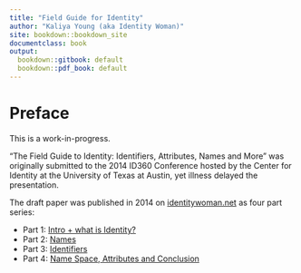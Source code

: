 ```yaml
---
title: "Field Guide for Identity"
author: "Kaliya Young (aka Identity Woman)"
site: bookdown::bookdown_site
documentclass: book
output:
  bookdown::gitbook: default
  bookdown::pdf_book: default
---
```


# Preface  {-}

This is a work-in-progress. 

"The Field Guide to Identity: Identifiers, Attributes, Names and More" was originally submitted to the 2014 ID360 Conference hosted by the Center for Identity at the University of Texas at Austin, yet illness delayed the presentation. 

The draft paper was published in 2014 on [identitywoman.net](https://identitywoman.net) as four part series:

* Part 1: [Intro + what is Identity?](https://identitywoman.net/the-field-guide-to-identity-identifiers-attributes-names-and-more)
* Part 2: [Names](https://identitywoman.net/the-field-guide-to-identity-identifiers-attributes-names-and-more-part-2-names)
* Part 3: [Identifiers](https://identitywoman.net/the-field-guide-to-identity-identifiers-attributes-names-and-more-part-3-identifiers/)
* Part 4: [Name Space, Attributes and Conclusion](https://identitywoman.net/the-field-guide-to-identity-identifiers-attributes-names-and-more-part-4-name-spaces-attributes-conclusion)

